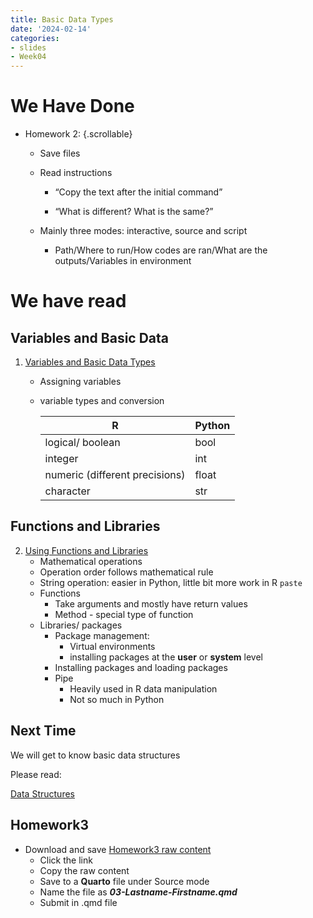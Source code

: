 ```yaml
---
title: Basic Data Types
date: '2024-02-14'
categories:
- slides
- Week04
---
```


# We Have Done

-   Homework 2: {.scrollable}
    -   Save files

    -   Read instructions

        -   "Copy the text after the initial command"

        -   "What is different? What is the same?"

    -   Mainly three modes: interactive, source and script

        -   Path/Where to run/How codes are ran/What are the outputs/Variables in environment

# We have read {.scrollable}

## Variables and Basic Data

1.  [Variables and Basic Data Types](https://srvanderplas.github.io/stat-computing-r-python/part-gen-prog/01-basic-var-types.html)

    -   Assigning variables

    -   variable types and conversion

        | R                              | Python |
        |--------------------------------|--------|
        | logical/ boolean               | bool   |
        | integer                        | int    |
        | numeric (different precisions) | float  |
        | character                      | str    |

## Functions and Libraries {.scrollable}

2.  [Using Functions and Libraries](https://srvanderplas.github.io/stat-computing-r-python/part-gen-prog/02-prog-functions.html)
    -   Mathematical operations
    -   Operation order follows mathematical rule
    -   String operation: easier in Python, little bit more work in R `paste`
    -   Functions
        -   Take arguments and mostly have return values
        -   Method - special type of function
    -   Libraries/ packages
        -   Package management:
            -   Virtual environments
            -   installing packages at the **user** or **system** level
        -   Installing packages and loading packages
        -   Pipe
            -   Heavily used in R data manipulation
            -   Not so much in Python

::: r-fit-text
# Next Time

We will get to know basic data structures

Please read:

[Data Structures](https://srvanderplas.github.io/stat-computing-r-python/part-gen-prog/03-data-struct.html)
:::

::: r-fit-text
# Homework3

-   Download and save [Homework3 raw content](https://raw.githubusercontent.com/srvanderplas/unl-stat151/main/homework/03-data-types.qmd)
    -   Click the link
    -   Copy the raw content
    -   Save to a **Quarto** file under Source mode
    -   Name the file as ***03-Lastname-Firstname.qmd***
    -   Submit in .qmd file
:::
